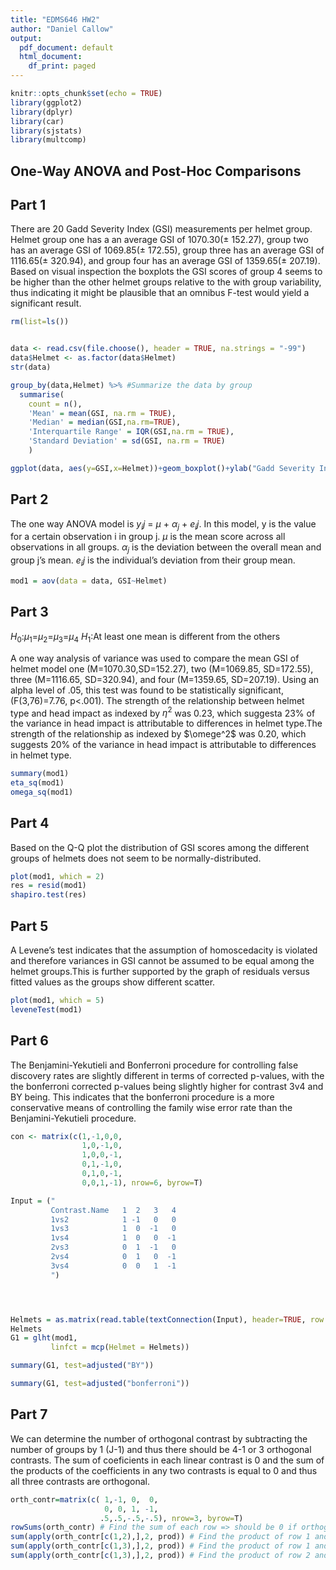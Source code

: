 ---
title: "EDMS646 HW2"
author: "Daniel Callow"
output:
  pdf_document: default
  html_document:
    df_print: paged
---

```{r setup, include=FALSE}
knitr::opts_chunk$set(echo = TRUE)
library(ggplot2)
library(dplyr)
library(car)
library(sjstats)
library(multcomp)
```

## One-Way ANOVA and Post-Hoc Comparisons

## Part 1
There are 20 Gadd Severity Index (GSI) measurements per helmet group. Helmet group one has a an average GSI of 1070.30($\pm$ 152.27), group two has an average GSI of 1069.85($\pm$ 172.55), group three has an average GSI of 1116.65($\pm$ 320.94), and group four has an average GSI of 1359.65($\pm$ 207.19). Based on visual inspection the boxplots the GSI scores of group 4 seems to be higher than the other helmet groups relative to the with group variability, thus indicating it might be plausible that an omnibus F-test would yield a significant result.
```{r, fig1, fig.height=3, fig.width=4} 

rm(list=ls())


data <- read.csv(file.choose(), header = TRUE, na.strings = "-99")
data$Helmet <- as.factor(data$Helmet)
str(data)

group_by(data,Helmet) %>% #Summarize the data by group
  summarise(
    count = n(),
    'Mean' = mean(GSI, na.rm = TRUE),
    'Median' = median(GSI,na.rm=TRUE),
    'Interquartile Range' = IQR(GSI,na.rm = TRUE),
    'Standard Deviation' = sd(GSI, na.rm = TRUE)
    )

ggplot(data, aes(y=GSI,x=Helmet))+geom_boxplot()+ylab("Gadd Severity Index")+ggtitle("Gadd Severity Index by Lacrosse Helmet Model")+theme(plot.title = element_text(hjust = 0.5))

```

## Part 2
The one way ANOVA model is $y_ij$ = $\mu$ + $\alpha_j$ + $e_ij$. In this model, y is the value for a certain observation i in group j. $\mu$ is the mean score across all observations in all groups. $\alpha_j$ is the deviation between the overall mean and group j's mean. $e_ij$ is the individual's deviation from their group mean.

```{r}
mod1 = aov(data = data, GSI~Helmet)

```

## Part 3
$H_0$:$\mu_1$=$\mu_2$=$\mu_3$=$\mu_4$
$H_1$:At least one mean is different from the others

A one way analysis of variance was used to compare the mean GSI of helmet model one (M=1070.30,SD=152.27), two (M=1069.85, SD=172.55), three (M=1116.65, SD=320.94), and four (M=1359.65, SD=207.19). Using an alpha level of .05, this test was found to be statistically significant, (F(3,76)=7.76, p<.001). The strength of the relationship between helmet type and head impact as indexed by $\eta^2$ was 0.23, which suggesta 23% of the variance in head impact is attributable to differences in helmet type.The strength of the relationship as indexed by $\omege^2$ was 0.20, which suggests 20% of the variance in head impact is attributable to differences in helmet type.
```{r}
summary(mod1)
eta_sq(mod1)
omega_sq(mod1)

```
## Part 4
Based on the Q-Q plot the distribution of GSI scores among the different groups of helmets does not seem to be normally-distributed.

```{r, fig.height=3, fig.width=3}
plot(mod1, which = 2)
res = resid(mod1)
shapiro.test(res)
```

## Part 5
A Levene's test indicates that the assumption of homoscedacity is violated and therefore variances in GSI cannot be assumed to be equal among the helmet groups.This is further supported by the graph of residuals versus fitted values as the groups show different scatter.
```{r, fig.height=3, fig.width=3}
plot(mod1, which = 5)
leveneTest(mod1)
```
## Part 6
The Benjamini-Yekutieli and Bonferroni procedure for controlling false discovery rates are slightly different in terms of corrected p-values, with the the bonferroni corrected p-values being slightly higher for contrast 3v4 and BY being. This indicates that the bonferroni procedure is a more conservative means of controlling the family wise error rate than the Benjamini-Yekutieli procedure.
```{r}

con <- matrix(c(1,-1,0,0,
                1,0,-1,0,
                1,0,0,-1,
                0,1,-1,0,
                0,1,0,-1,
                0,0,1,-1), nrow=6, byrow=T)

Input = ("
         Contrast.Name   1  2   3   4
         1vs2            1 -1   0   0  
         1vs3            1  0  -1   0     
         1vs4            1  0   0  -1     
         2vs3            0  1  -1   0
         2vs4            0  1   0  -1
         3vs4            0  0   1  -1
         ")




Helmets = as.matrix(read.table(textConnection(Input), header=TRUE, row.names=1))
Helmets
G1 = glht(mod1, 
         linfct = mcp(Helmet = Helmets))

summary(G1, test=adjusted("BY"))

summary(G1, test=adjusted("bonferroni"))

```

## Part 7
We can determine the number of orthogonal contrast by subtracting the number of groups by 1 (J-1) and thus there should be 4-1 or 3 orthogonal contrasts. The sum of coeficients in each linear contrast is 0 and the sum of the products of the coefficients in any two contrasts is equal to 0 and thus all three contrasts are orthogonal.
```{r}

orth_contr=matrix(c( 1,-1, 0,  0,
                     0, 0, 1, -1,
                    .5,.5,-.5,-.5), nrow=3, byrow=T)
rowSums(orth_contr) # Find the sum of each row => should be 0 if orthogonal contrasts
sum(apply(orth_contr[c(1,2),],2, prod)) # Find the product of row 1 and 2 columns and sum to determine if orthogonal
sum(apply(orth_contr[c(1,3),],2, prod)) # Find the product of row 1 and 3 columns and sum to determine if orthogonal
sum(apply(orth_contr[c(1,3),],2, prod)) # Find the product of row 2 and 3 columns and sum to determine if orthogonal

```
